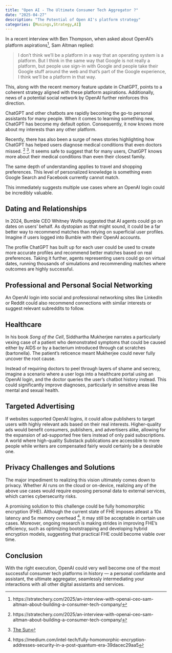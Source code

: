 ```yaml
---
title: "Open AI - The Ultimate Consumer Tech Aggregator ?"
date: "2025-04-27"
description: "The Potential of Open AI's platform strategy"
categories: [Musings,Strategy,AI]
---
```


In a recent interview with Ben Thompson, when asked about OpenAI’s platform aspirations[^1], Sam Altman replied:

[^1]: https://stratechery.com/2025/an-interview-with-openai-ceo-sam-altman-about-building-a-consumer-tech-company/

> I don’t think we’ll be a platform in a way that an operating system is a platform. But I think in the same way that Google is not really a platform, but people use sign-in with Google and people take their Google stuff around the web and that’s part of the Google experience, I think we’ll be a platform in that way.

This, along with the recent memory feature update in ChatGPT, points to a coherent strategy aligned with these platform aspirations. Additionally, news of a potential social network by OpenAI further reinforces this direction.

ChatGPT and other chatbots are rapidly becoming the go-to personal assistants for many people. When it comes to learning something new, ChatGPT has become my default option. Consequently, it now knows more about my interests than any other platform.

Recently, there has also been a surge of news stories highlighting how ChatGPT has helped users diagnose medical conditions that even doctors missed. [^2] [^3]. It seems safe to suggest that for many users, ChatGPT knows more about their medical conditions than even their closest family.

[^2]: https://stratechery.com/2025/an-interview-with-openai-ceo-sam-altman-about-building-a-consumer-tech-company/

[^3]: [The Sun](https://www.thesun.ie/health/15089217/mum-diagnosed-hidden-cancer-chat-gpt-concerning-symptom/?utm_source=chatgpt.com)

The same depth of understanding applies to travel and shopping preferences. This level of personalized knowledge is something even Google Search and Facebook currently cannot match.

This immediately suggests multiple use cases where an OpenAI login could be incredibly valuable.

## Dating and Relationships

In 2024, Bumble CEO Whitney Wolfe suggested that AI agents could go on dates on users' behalf. As dystopian as that might sound, it could be a far better way to recommend matches than relying on superficial user profiles. Imagine if users logged into Bumble with their OpenAI accounts.

The profile ChatGPT has built up for each user could be used to create more accurate profiles and recommend better matches based on real preferences. Taking it further, agents representing users could go on virtual dates, running thousands of simulations and recommending matches where outcomes are highly successful.

## Professional and Personal Social Networking

An OpenAI login into social and professional networking sites like LinkedIn or Reddit could also recommend connections with similar interests or suggest relevant subreddits to follow.

## Healthcare

In his book *Song of the Cell*, Siddhartha Mukherjee narrates a particularly vexing case of a patient who demonstrated symptoms that could be caused either by AIDS or by a bacterium introduced through cat scratches (bartonella). The patient's reticence meant Mukherjee could never fully uncover the root cause.

Instead of requiring doctors to peel through layers of shame and secrecy, imagine a scenario where a user logs into a healthcare portal using an OpenAI login, and the doctor queries the user’s chatbot history instead. This could significantly improve diagnoses, particularly in sensitive areas like mental and sexual health.

## Targeted Advertising

If websites supported OpenAI logins, it could allow publishers to target users with highly relevant ads based on their real interests. Higher-quality ads would benefit consumers, publishers, and advertisers alike, allowing for the expansion of ad-supported free tiers instead of only paid subscriptions. A world where high-quality Substack publications are accessible to more people while writers are compensated fairly would certainly be a desirable one.

## Privacy Challenges and Solutions

The major impediment to realizing this vision ultimately comes down to privacy. Whether AI runs on the cloud or on-device, realizing any of the above use cases would require exposing personal data to external services, which carries cybersecurity risks.

A promising solution to this challenge could be fully homomorphic encryption (FHE). Although the current state of FHE imposes atleast a 10x latency and 5x memory overhead [^4], it may still be acceptable in certain use cases. Moreover, ongoing research is making strides in improving FHE's efficiency, such as optimizing bootstrapping and developing hybrid encryption models, suggesting that practical FHE could become viable over time.

[^4]: https://medium.com/intel-tech/fully-homomorphic-encryption-addresses-security-in-a-post-quantum-era-39dacec29aa5

## Conclusion

With the right execution, OpenAI could very well become one of the most successful consumer tech platforms in history — a personal confidante and assistant, the ultimate aggregator, seamlessly intermediating your interactions with all other digital assistants and services.




